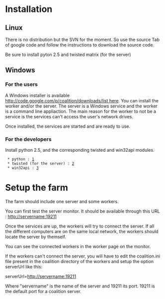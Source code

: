 = Installation =
== Linux ==

There is no distribution but the SVN for the moment. So use the source Tab of google code and follow the instructions to download the source code.

Be sure to install pyton 2.5 and twisted matrix (for the server)

== Windows ==

=== For the users ===

A Windows installer is available [[http://code.google.com/p/coalition/downloads/list here]]. You can install the worker and/or the server. The server is a Windows service and the worker is a command line appliaction. The main
reason for the worker to not be a service is the services can't access the user's network drives.

Once installed, the services are started and are ready to use.

=== For the developers ===

Install python 2.5, and the corresponding twisted and win32api modules.

  * python : [http://www.python.org/download/windows/]
  * twisted (for the server) : [http://twistedmatrix.com/trac/wiki/Downloads]
  * win32api : [http://sourceforge.net/project/showfiles.php?group_id=78018]

= Setup the farm =

The farm should include one server and some workers. 

You can first test the server monitor. It should be available through this URL : 
http://servername:19211

Once the services are up, the workers will try to connect the server. If all the different computers are on the same local network, the workers should locate the server by themself.

You can see the connected workers in the worker page on the monitor.

If the workers can't connect the server, you will have to edit the coalition.ini file present in the coalition directory of the workers and setup the option serverUrl like this:

serverUrl=http://servername:19211

Where "servername" is the name of the server and 19211 its port. 19211 is the default port for a coalition server.